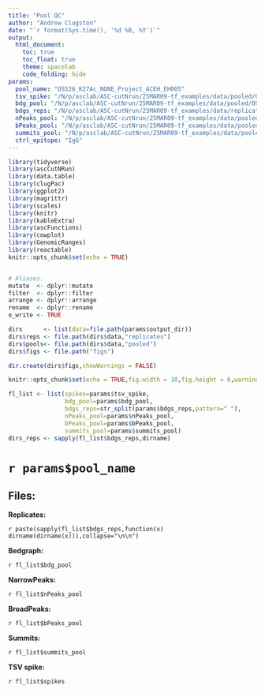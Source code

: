 ```yaml
---
title: "Pool QC"
author: "Andrew Clugston"
date: "`r format(Sys.time(), '%d %B, %Y')`"
output: 
  html_document:
    toc: true
    toc_float: true
    theme: spacelab
    code_folding: hide
params:
  pool_name: "OS526_K27Ac_NONE_Project_ACEH_EH005"
  tsv_spike: "/N/p/asclab/ASC-cutNrun/25MAR09-tf_examples/data/pooled/OS526_K27Ac_NONE_Project_ACEH_EH005/OS526_K27Ac_NONE_Project_ACEH_EH005_spike.tsv"
  bdg_pool: "/N/p/asclab/ASC-cutNrun/25MAR09-tf_examples/data/pooled/OS526_K27Ac_NONE_Project_ACEH_EH005/peaks/OS526_K27Ac_NONE_treat_pileup.bdg.gz"
  bdgs_reps: "/N/p/asclab/ASC-cutNrun/25MAR09-tf_examples/data/replicates/OS526_NONE_K27Ac_1/peaks/OS526_NONE_K27Ac_1_treat_pileup.bdg.gz /N/p/asclab/ASC-cutNrun/25MAR09-tf_examples/data/replicates/OS526_NONE_K27Ac_2/peaks/OS526_NONE_K27Ac_2_treat_pileup.bdg.gz /N/p/asclab/ASC-cutNrun/25MAR09-tf_examples/data/replicates/OS526_NONE_K27Ac_3/peaks/OS526_NONE_K27Ac_3_treat_pileup.bdg.gz"
  nPeaks_pool: "/N/p/asclab/ASC-cutNrun/25MAR09-tf_examples/data/pooled/OS526_K27Ac_NONE_Project_ACEH_EH005/peaks/OS526_K27Ac_NONE_peaks.narrowPeak"
  bPeaks_pool: "/N/p/asclab/ASC-cutNrun/25MAR09-tf_examples/data/pooled/OS526_K27Ac_NONE_Project_ACEH_EH005/peaks/OS526_K27Ac_NONE_peaks.broadPeak"
  summits_pool: "/N/p/asclab/ASC-cutNrun/25MAR09-tf_examples/data/pooled/OS526_K27Ac_NONE_Project_ACEH_EH005/peaks/OS526_K27Ac_NONE_summits.bed"
  ctrl_epitope: "IgG"
---
```



```r
library(tidyverse) 
library(ascCutNRun)
library(data.table)
library(clugPac)
library(ggplot2)
library(magrittr)
library(scales)
library(knitr)
library(kableExtra)
library(ascFunctions)
library(cowplot)
library(GenomicRanges)
library(reactable)
knitr::opts_chunk$set(echo = TRUE)


# Aliases.
mutate  <- dplyr::mutate
filter  <- dplyr::filter
arrange <- dplyr::arrange
rename  <- dplyr::rename
o_write <- TRUE

dirs      <- list(data=file.path(params$output_dir))
dirs$reps <- file.path(dirs$data,"replicates")
dirs$pools<- file.path(dirs$data,"pooled")
dirs$figs <- file.path("figs")

dir.create(dirs$figs,showWarnings = FALSE)

knitr::opts_chunk$set(echo = TRUE,fig.width = 10,fig.height = 6,warning = FALSE,message = FALSE)
```
```r
fl_list <- list(spikes=params$tsv_spike,
                bdg_pool=params$bdg_pool,
                bdgs_reps=str_split(params$bdgs_reps,pattern=" "),
                nPeaks_pool=params$nPeaks_pool,
                bPeaks_pool=params$bPeaks_pool,
                summits_pool=params$summits_pool)
dirs_reps <- sapply(fl_list$bdgs_reps,dirname)
```

# `r params$pool_name`

## Files:

**Replicates:** 

`r paste(sapply(fl_list$bdgs_reps,function(x) dirname(dirname(x))),collapse="\n\n")`

**Bedgraph:** 

`r fl_list$bdg_pool`

**NarrowPeaks:** 

`r fl_list$nPeaks_pool`

**BroadPeaks:** 

`r fl_list$bPeaks_pool`

**Summits:** 

`r fl_list$summits_pool`

**TSV spike:** 

`r fl_list$spikes`
